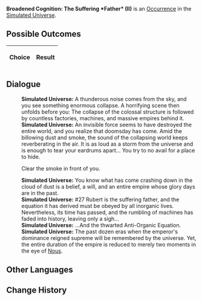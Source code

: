 {{Simulated Universe Event Infobox
|title         = Broadened Cognition: The Suffering *Father* (II)
|image         = Trailblaze Secret 11.png
|type          =
|domains_su    = 
|domains_ext   = 
|domains_swarm = 
|domains_gng   = 
|requirements  =
|prev          = {{tx}}
|next          = {{tx}}
|indexRewards  =
|characters    = Nous
}}
'''Broadened Cognition: The Suffering *Father* (II)''' is an [[Simulated Universe/Occurrence|Occurrence]] in the [[Simulated Universe]].

==Possible Outcomes==
{| class="article-table"
!Choice
!Result

|}

<!--
==Gameplay Notes==

-->
==Dialogue==
{{Dialogue Start}}
:'''Simulated Universe:''' A thunderous noise comes from the sky, and you see something enormous collapse. A horrifying scene then unfolds before you: The collapse of the colossal structure is followed by countless factories, machines, and massive empires behind it.
:'''Simulated Universe:''' An invisible force seems to have destroyed the entire world, and you realize that doomsday has come. Amid the billowing dust and smoke, the sound of the collapsing world keeps reverberating in the air. It is as loud as a storm from the universe and is enough to tear your eardrums apart... You try to no avail for a place to hide.
:{{DIcon|Arrow}} Clear the smoke in front of you.
:'''Simulated Universe:''' You know what has come crashing down in the cloud of dust is a belief, a will, and an entire empire whose glory days are in the past.
:'''Simulated Universe:''' #27 Rubert is the suffering father, and the equation it has derived must be obeyed by all inorganic lives. Nevertheless, its time has passed, and the rumbling of machines has faded into history, leaving only a sigh...
:'''Simulated Universe:''' ...And the thwarted Anti-Organic Equation.
:'''Simulated Universe:''' The past dozen eras when the emperor's dominance reigned supreme will be remembered by the universe. Yet, the entire duration of the empire is reduced to merely two moments in the eye of [[Nous]].
{{Dialogue End}}

==Other Languages==
{{Other Languages
|en   = Broadened Cognition: The Suffering *Father* (II)
|zhs  = 认知拓宽：「受难的*父*」•其二
|zht  = 認知拓寬：「受難的*父*」•其二
|ja   = {{Rubi|認識拡張|にんしきかくちょう}}：「{{Rubi|受難|じゅなん}}する『{{Rubi|慈父|じふ}}』」・その2
|ko   = 인지 확대: 「수난을 당한 *아버지*」•2
|es   = Expansión perceptiva: padre sufridor II
|fr   = Élévation de la conscience&nbsp;: Le *père* qui souffre (II)
|ru   = Расширение сознания: Страдания *отца* II
|th   = ขยายการรับรู้: "*บิดา* ผู้ทุกข์ทน" (II)
|vi   = Mở Rộng Tri Thức: *Người Cha* Đau Khổ 2
|de   = Kognitive Erweiterung: Leiden des *Vaters* (II)
|id   = Ekspansi Kognitif: "Derita *Ayah*" (2)
|pt   = Expansão Cognitiva: O *Pai* Sofredor (II)
}}

==Change History==
{{Change History|1.6}}
